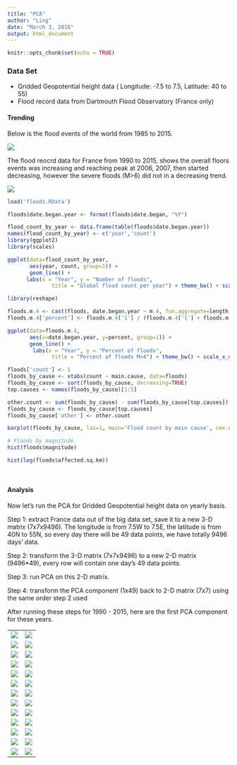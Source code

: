 ```yaml
---
title: "PCA"
author: "Ling"
date: "March 3, 2016"
output: html_document
---
```


```r
knitr::opts_chunk$set(echo = TRUE)
```

### Data Set
* Gridded Geopotential height data ( Longitude: -7.5 to 7.5, Latitude: 40 to 55)
* Flood record data from Dartmouth Flood Observatory (France only)

#### Trending
Below is the flood events of the world from 1985 to 2015.

![](floods.gif)
<br/>

The flood reocrd data for France from 1990 to 2015, shows the overall floors events was increasing and reaching peak at 2006, 2007, then started decreasing, however the severe floods (M>6) did not in a decreasing trend.

![](FranceFloodEvents.png)

```r
load('floods.RData')

floods$date.began.year <- format(floods$date.began, "%Y")

flood_count_by_year <- data.frame(table(floods$date.began.year))
names(flood_count_by_year) <- c('year','count')
library(ggplot2)
library(scales)

ggplot(data=flood_count_by_year,
       aes(year, count, group=1)) +
       geom_line() + 
      labs(x = "Year", y = "Number of floods", 
              title = "Global flood count per year") + theme_bw() + scale_x_discrete(breaks=pretty_breaks(n=10))
```

```r
library(reshape)

floods.m.4 <- cast(floods, date.began.year ~ m.4, fun.aggregate=length, value='register')
floods.m.4['percent'] <- floods.m.4['1'] / (floods.m.4['1'] + floods.m.4['0'])

ggplot(data=floods.m.4,
       aes(x=date.began.year, y=percent, group=1)) +
       geom_line() + 
        labs(x = "Year", y = "Percent of floods", 
              title = "Percent of floods M>4") + theme_bw() + scale_x_discrete(breaks=pretty_breaks(n=10))

```


```r

floods['count'] <- 1
floods_by_cause <- xtabs(count ~ main.cause, data=floods)
floods_by_cause <- sort(floods_by_cause, decreasing=TRUE)
top.causes <- names(floods_by_cause)[1:5]

other.count <- sum(floods_by_cause) - sum(floods_by_cause[top.causes])
floods_by_cause <- floods_by_cause[top.causes]
floods_by_cause['other'] <- other.count

barplot(floods_by_cause, las=1, main='Flood count by main cause', cex.names=.7, horiz=TRUE, xlab='Flood count')
```

```r

# Floods by magnitude
hist(floods$magnitude)

hist(log(floods$affected.sq.km))
```


<br/>

#### Analysis

Now let's run the PCA for Gridded Geopotential height data on yearly basis.

Step 1: extract France data out of the big data set, save it to a new 3-D matrix (7x7x9496). The longitude is from 7.5W to 7.5E, the latitude is from 40N to 55N, so every day there will be 49 data points, we have totally 9496 days' data.

Step 2: transform the 3-D matrix (7x7x9496) to a new 2-D matrix (9496*49), every row will contain one day's 49 data points.

Step 3: run PCA on this 2-D matrix.

Step 4: transform the PCA component (1x49) back to 2-D matrix (7x7) using the same order step 2 used

After running these steps for 1990 - 2015, here are the first PCA component for these years.

<table>
<tr><td>![](France_PCA1_1990.png)</td><td>![](France_PCA1_1991.png)</td></tr>
<tr><td>![](France_PCA1_1992.png)</td><td>![](France_PCA1_1993.png)</td></tr>
<tr><td>![](France_PCA1_1994.png)</td><td>![](France_PCA1_1995.png)</td></tr>
<tr><td>![](France_PCA1_1996.png)</td><td>![](France_PCA1_1997.png)</td></tr>
<tr><td>![](France_PCA1_1998.png)</td><td>![](France_PCA1_1999.png)</td></tr>
<tr><td>![](France_PCA1_2000.png)</td><td>![](France_PCA1_2001.png)</td></tr>
<tr><td>![](France_PCA1_2002.png)</td><td>![](France_PCA1_2003.png)</td></tr>
<tr><td>![](France_PCA1_2004.png)</td><td>![](France_PCA1_2005.png)</td></tr>
<tr><td>![](France_PCA1_2006.png)</td><td>![](France_PCA1_2007.png)</td></tr>
<tr><td>![](France_PCA1_2008.png)</td><td>![](France_PCA1_2009.png)</td></tr>
<tr><td>![](France_PCA1_2010.png)</td><td>![](France_PCA1_2011.png)</td></tr>
<tr><td>![](France_PCA1_2012.png)</td><td>![](France_PCA1_2013.png)</td></tr>
<tr><td>![](France_PCA1_2014.png)</td><td>![](France_PCA1_2015.png)</td></tr>
</table>




